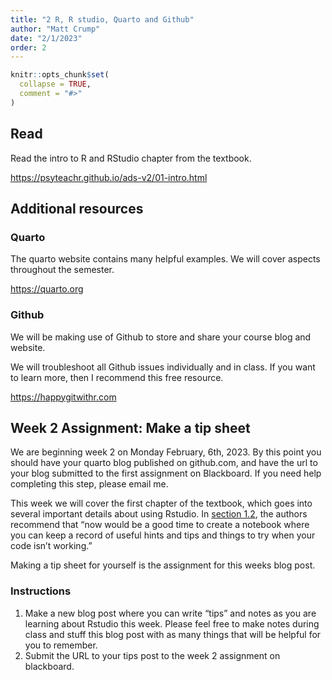 ```yaml
---
title: "2 R, R studio, Quarto and Github"
author: "Matt Crump"
date: "2/1/2023"
order: 2 
---
```


```r
knitr::opts_chunk$set(
  collapse = TRUE,
  comment = "#>"
)
```


## Read

Read the intro to R and RStudio chapter from the textbook.

<https://psyteachr.github.io/ads-v2/01-intro.html>

## Additional resources

### Quarto

The quarto website contains many helpful examples. We will cover aspects throughout the semester.

<https://quarto.org>

### Github

We will be making use of Github to store and share your course blog and website. 

We will troubleshoot all Github issues individually and in class. If you want to learn more, then I recommend this free resource.

<https://happygitwithr.com>

## Week 2 Assignment: Make a tip sheet

We are beginning week 2 on Monday February, 6th, 2023. By this point you should have your quarto blog published on github.com, and have the url to your blog submitted to the first assignment on Blackboard. If you need help completing this step, please email me. 

This week we will cover the first chapter of the textbook, which goes into several important details about using Rstudio. In [section 1.2](https://psyteachr.github.io/ads-v2/01-intro.html#sec-intro-sessions), the authors recommend that "now would be a good time to create a notebook where you can keep a record of useful hints and tips and things to try when your code isn’t working." 

Making a tip sheet for yourself is the assignment for this weeks blog post.

### Instructions

1. Make a new blog post where you can write "tips" and notes as you are learning about Rstudio this week. Please feel free to make notes during class and stuff this blog post with as many things that will be helpful for you to remember. 
2. Submit the URL to your tips post to the week 2 assignment on blackboard.


